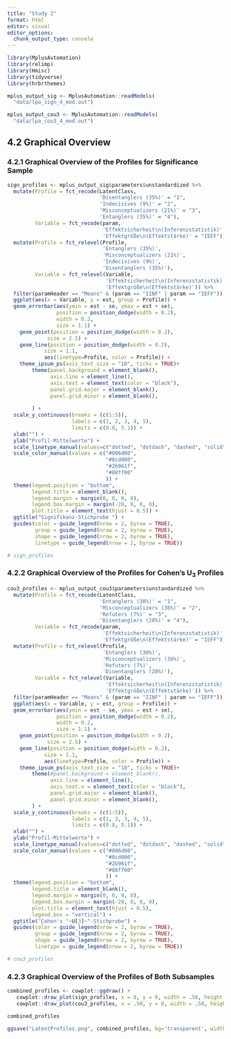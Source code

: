 ```yaml
---
title: "Study 2"
format: html
editor: visual
editor_options: 
  chunk_output_type: console
---
```


```r
library(MplusAutomation)
library(relimp)
library(Hmisc)
library(tidyverse)
library(hrbrthemes)

mplus_output_sig <- MplusAutomation::readModels(
  "data/lpa_sign_4_mod.out")

mplus_output_cou3 <- MplusAutomation::readModels(
  "data/lpa_cou3_4_mod.out")
```

## 4.2 Graphical Overview

### 4.2.1 Graphical Overview of the Profiles for Significance Sample

```r
sign_profiles <- mplus_output_sig$parameters$unstandardized %>% 
  mutate(Profile = fct_recode(LatentClass,
                              'Disentanglers (35%)' = "1",
                              'Indecisives (9%)' = "2",
                              'Misconceptualizers (21%)' = "3",
                              'Entanglers (35%)' = "4"),
         Variable = fct_recode(param,
                               'Effektsicherheit\n(Inferenzstatistik)' = "IINF",
                               'Effektgröße\n(Effektstärke)' = "IEFF")) %>%
  mutate(Profile = fct_relevel(Profile,
                               'Entanglers (35%)',
                               'Misconceptualizers (21%)',
                               'Indecisives (9%)',
                               'Disentanglers (35%)'),
         Variable = fct_relevel(Variable,
                                'Effektsicherheit\n(Inferenzstatistik)',
                                'Effektgröße\n(Effektstärke)')) %>%
  filter(paramHeader == "Means" & (param == "IINF" | param == "IEFF")) %>%
  ggplot(aes(x = Variable, y = est, group = Profile)) +
  geom_errorbar(aes(ymin = est - se, ymax = est + se),
                position = position_dodge(width = 0.2),
                width = 0.2,
                size = 1.1) +
    geom_point(position = position_dodge(width = 0.2),
             size = 2.5) +
    geom_line(position = position_dodge(width = 0.2),
            size = 1.1,
            aes(linetype=Profile, color = Profile)) +
    theme_ipsum_ps(axis_text_size = "10", ticks = TRUE)+
        theme(panel.background = element_blank(),
              axis.line = element_line(),
              axis.text = element_text(color = "black"),
              panel.grid.major = element_blank(),
              panel.grid.minor = element_blank(),
              
        ) +
  scale_y_continuous(breaks = (c(1:5)),
                     labels = c(1, 2, 3, 4, 5),
                     limits = c(0.8, 5.1)) +
  xlab("") +
  ylab("Profil-Mittelwerte") +
  scale_linetype_manual(values=c("dotted", "dotdash", "dashed", "solid"))+
  scale_color_manual(values = c("#006d00",
                                "#8cd000",
                                "#2b961f",                                 
                                "#88ff00"
                                )) +
  theme(legend.position = "bottom",
        legend.title = element_blank(),
        legend.margin = margin(0, 0, 0, 0),
        legend.box.margin = margin(-20, 0, 0, 0),
        plot.title = element_text(hjust = 0.5)) +
  ggtitle("Signifikanz-Stichprobe ") +
  guides(color = guide_legend(nrow = 2, byrow = TRUE),
         group = guide_legend(nrow = 2, byrow = TRUE),
         shape = guide_legend(nrow = 2, byrow = TRUE),
         linetype = guide_legend(nrow = 2, byrow = TRUE))

# sign_profiles
```

### 4.2.2 Graphical Overview of the Profiles for Cohen's U<sub>3</sub> Profiles

```r
cou3_profiles <- mplus_output_cou3$parameters$unstandardized %>% 
  mutate(Profile = fct_recode(LatentClass,
                              'Entanglers (30%)' = "1",
                              'Misconceptualizers (36%)' = "2",
                              'Refuters (7%)' = "3",
                              'Disentanglers (28%)' = "4"),
         Variable = fct_recode(param,
                               'Effektsicherheit\n(Inferenzstatistik)' = "IINF",
                               'Effektgröße\n(Effektstärke)' = "IEFF")) %>%
  mutate(Profile = fct_relevel(Profile,
                               'Entanglers (30%)',
                               'Misconceptualizers (36%)',
                               'Refuters (7%)',
                               'Disentanglers (28%)'),
         Variable = fct_relevel(Variable,
                                'Effektsicherheit\n(Inferenzstatistik)',
                                'Effektgröße\n(Effektstärke)')) %>%
  filter(paramHeader == "Means" & (param == "IINF" | param == "IEFF")) %>%
  ggplot(aes(x = Variable, y = est, group = Profile)) +
  geom_errorbar(aes(ymin = est - se, ymax = est + se),
                position = position_dodge(width = 0.2),
                width = 0.2,
                size = 1.1) +
    geom_point(position = position_dodge(width = 0.2),
             size = 2.5) +
    geom_line(position = position_dodge(width = 0.2),
            size = 1.1,
            aes(linetype=Profile, color = Profile)) +
    theme_ipsum_ps(axis_text_size = "10", ticks = TRUE)+
        theme(#panel.background = element_blank(),
              axis.line = element_line(),
              axis.text.x = element_text(color = "black"),
              panel.grid.major = element_blank(),
              panel.grid.minor = element_blank(),
        ) +
  scale_y_continuous(breaks = (c(1:5)),
                     labels = c(1, 2, 3, 4, 5),
                     limits = c(0.8, 5.1)) +
  xlab("") +
  ylab("Profil-Mittelwerte") +
  scale_linetype_manual(values=c("dotted", "dotdash", "dashed", "solid"))+
  scale_color_manual(values = c("#006d00",
                                "#8cd000",
                                "#2b961f",                                 
                                "#88ff00"
                                )) +
  theme(legend.position = "bottom",
        legend.title = element_blank(),
        legend.margin = margin(0, 0, 0, 0),
        legend.box.margin = margin(-20, 0, 0, 0),
        plot.title = element_text(hjust = 0.5),
        legend.box = "vertical") +
  ggtitle("Cohen's "~U[3]~"-Stichprobe") +
  guides(color = guide_legend(nrow = 2, byrow = TRUE),
         group = guide_legend(nrow = 2, byrow = TRUE),
         shape = guide_legend(nrow = 2, byrow = TRUE),
         linetype = guide_legend(nrow = 2, byrow = TRUE))

# cou3_profiles
```

### 4.2.3 Graphical Overview of the Profiles of Both Subsamples

```r

combined_profiles <- cowplot::ggdraw() +
   cowplot::draw_plot(sign_profiles, x = 0, y = 0, width = .50, height = 1) +
   cowplot::draw_plot(cou3_profiles, x = .50, y = 0, width = .50, height = 1)

combined_profiles

ggsave("LatentProfiles.png", combined_profiles, bg='transparent', width = 8.5, height = 5, dpi = 500)

```
